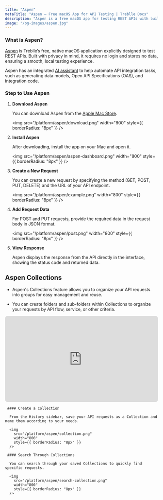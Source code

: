 ```yaml
---
title: "Aspen"
metaTitle: "Aspen – Free macOS App for API Testing | Treblle Docs"
description: "Aspen is a free macOS app for testing REST APIs with built-in AI assistance. No login required, no data stored—just a fast, local API testing experience."
image: "/og-images/aspen.jpg"
---
```


### What is Aspen?

[Aspen](https://treblle.com/product/aspen) is Treblle’s free, native macOS application explicitly designed to test REST APIs. Built with privacy in mind, it requires no login and stores no data, ensuring a smooth, local testing experience.

Aspen has an integrated [AI assistant](https://treblle.com/product/alfred) to help automate API integration tasks, such as generating data models, Open API Specifications (OAS), and integration code.

### Step to Use Aspen

1. **Download Aspen**  
    
    You can download Aspen from the [Apple Mac Store](https://apps.apple.com/us/app/aspen-your-apis-best-friend/id6475777033).

   <img
     src="/platform/aspen/download.png"
     width="800"
     style={{ borderRadius: "8px" }}
   />

2. **Install Aspen**  
   
   After downloading, install the app on your Mac and open it.

   <img
     src="/platform/aspen/aspen-dashboard.png"
     width="800"
     style={{ borderRadius: "8px" }}
   />

3. **Create a New Request**  
   
   You can create a new request by specifying the method (GET, POST, PUT, DELETE) and the URL of your API endpoint.

   <img
     src="/platform/aspen/example.png"
     width="800"
     style={{ borderRadius: "8px" }}
   />

4. **Add Request Data**
   
   For POST and PUT requests, provide the required data in the request body in JSON format.

   <img
     src="/platform/aspen/post.png"
     width="800"
     style={{ borderRadius: "8px" }}
   />

5. **View Response**
   
   Aspen displays the response from the API directly in the interface, showing the status code and returned data.

## Aspen Collections

   - Aspen's Collections feature allows you to organize your API requests into groups for easy management and reuse.

   - You can create folders and sub-folders within Collections to organize your requests by API flow, service, or other criteria.
   
   <div style="position: relative; padding-bottom: 56.25%; height: 0; overflow: hidden; max-width: 800px;">
    <iframe 
     src="https://www.youtube.com/embed/ut0lI2Euxt8" 
     style="position: absolute; top: 0; left: 0; width: 100%; height: 100%; border-radius: 8px;"
     frameborder="0"
     allowfullscreen>
    </iframe>
   </div>

     #### Create a Collection

      From the History sidebar, save your API requests as a Collection and name them according to your needs.

      <img
        src="/platform/aspen/collection.png"
        width="800"
        style={{ borderRadius: "8px" }}
      />

     #### Search Through Collections

      You can search through your saved Collections to quickly find specific requests.

      <img
        src="/platform/aspen/search-collection.png"
        width="800"
        style={{ borderRadius: "8px" }}
      />
